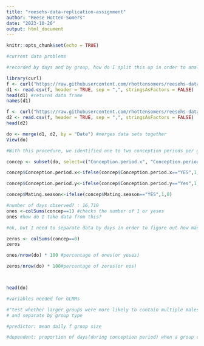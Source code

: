 ```yaml
---
title: "reesehs-data-replication-assignment"
author: "Reese Hotten-Somers"
date: "2023-10-26"
output: html_document
---
```


```r
knitr::opts_chunk$set(echo = TRUE)
```


```r
#current data problems

#recorded by days and by group, how do I split this up in order to analyze the datacorrectly?
```


```r
library(curl)
f <- curl("https://raw.githubusercontent.com/rhottensomers/reesehs-data-replication-assignment/main/doi_10.5061_dryad.kkwh70s31__v4%202/Gao_Cords_2020_IJP_Dataset1_Daily_data.csv") #imports data about zombies
d1 <- read.csv(f, header = TRUE, sep = ",", stringsAsFactors = FALSE)  #reads data and creates data frame from it
head(d1) #returns data frame
names(d1)

f <- curl("https://raw.githubusercontent.com/rhottensomers/reesehs-data-replication-assignment/main/doi_10.5061_dryad.kkwh70s31__v4%202/Gao_Cords_2020_IJP_Dataset2_Changes_in_female_sexual_activity_and_changes_in_number_of_males_in_group.csv") #imports data about zombies
d2 <- read.csv(f, header = TRUE, sep = ",", stringsAsFactors = FALSE)  #reads data and creates data frame from it
head(d2)

do <- merge(d1, d2, by = "Date") #merges data sets together
View(do)

#With this procedure, we identified one to two conception periods per group per year, or 65 group conception periods total.

concep <- subset(do, select=c("Conception.period.x", "Conception.period.y", "Mating.season"))

concep$Conception.period.x<-ifelse(concep$Conception.period.x=="YES",1,0)

concep$Conception.period.y<-ifelse(concep$Conception.period.y=="Yes",1,0)

concep$Mating.season<-ifelse(concep$Mating.season=="YES",1,0)

#number of days observed? : 16,719 
ones <-colSums(concep==1) #checks the number of 1 or yeses
ones #how do I take data from this? 

#ok, but I need to separate data by days in order to figure out how many conception periods there were? 

zeros <- colSums(concep==0)
zeros

ones/nrow(do) * 100 #percentage of ones(or yeses)

zeros/nrow(do) * 100#percentage of zeros(or nos)



head(do)
```

```r
#variables needed for GLMMs

#"test whether larger groups were more likely to contain multiple males and multiple sexually active females per day across group-specific conception periods, we used binomial-family generalized linear mixed models (GLMMs) with a logit- link function and group as a random effect."
# and separate by group type 

#predictor: mean daily f group size

#dependent: proportion of days(during conception period) when a group contain either: more than two males or more than two sexually active females
```

